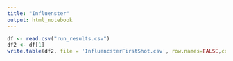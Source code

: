 ```yaml
---
title: "Influenster"
output: html_notebook
---
```


```r

df <- read.csv("run_results.csv")
df2 <- df[1]
write.table(df2, file = 'InfluencsterFirstShot.csv', row.names=FALSE,col.names=FALSE)
```
